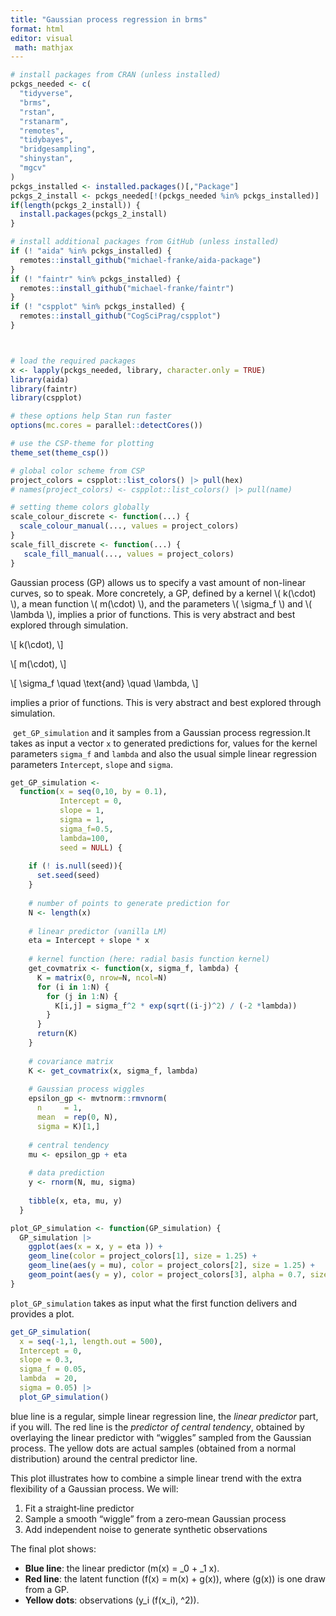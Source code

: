 ```yaml
---
title: "Gaussian process regression in brms"
format: html
editor: visual
 math: mathjax
---
```


```r
# install packages from CRAN (unless installed)
pckgs_needed <- c(
  "tidyverse",
  "brms",
  "rstan",
  "rstanarm",
  "remotes",
  "tidybayes",
  "bridgesampling",
  "shinystan",
  "mgcv"
)
pckgs_installed <- installed.packages()[,"Package"]
pckgs_2_install <- pckgs_needed[!(pckgs_needed %in% pckgs_installed)]
if(length(pckgs_2_install)) {
  install.packages(pckgs_2_install)
} 

# install additional packages from GitHub (unless installed)
if (! "aida" %in% pckgs_installed) {
  remotes::install_github("michael-franke/aida-package")
}
if (! "faintr" %in% pckgs_installed) {
  remotes::install_github("michael-franke/faintr")
}
if (! "cspplot" %in% pckgs_installed) {
  remotes::install_github("CogSciPrag/cspplot")
}



# load the required packages
x <- lapply(pckgs_needed, library, character.only = TRUE)
library(aida)
library(faintr)
library(cspplot)

# these options help Stan run faster
options(mc.cores = parallel::detectCores())

# use the CSP-theme for plotting
theme_set(theme_csp())

# global color scheme from CSP
project_colors = cspplot::list_colors() |> pull(hex)
# names(project_colors) <- cspplot::list_colors() |> pull(name)

# setting theme colors globally
scale_colour_discrete <- function(...) {
  scale_colour_manual(..., values = project_colors)
}
scale_fill_discrete <- function(...) {
   scale_fill_manual(..., values = project_colors)
}
```

Gaussian process (GP) allows us to specify a vast amount of non-linear curves, so to speak. More concretely, a GP, defined by a kernel \\( k(\\cdot) \\), a mean function \\( m(\\cdot) \\), and the parameters \\( \\sigma_f \\) and \\( \\lambda \\), implies a prior of functions. This is very abstract and best explored through simulation.

\\\[ k(\\cdot), \\\]

\\\[ m(\\cdot), \\\]

\\\[ \\sigma_f \\quad \\text{and} \\quad \\lambda, \\\]

implies a prior of functions. This is very abstract and best explored through simulation.

 `get_GP_simulation` and it samples from a Gaussian process regression.It takes as input a vector `x` to generated predictions for, values for the kernel parameters `sigma_f` and `lambda` and also the usual simple linear regression parameters `Intercept`, `slope` and `sigma`. 

```r
get_GP_simulation <- 
  function(x = seq(0,10, by = 0.1), 
           Intercept = 0, 
           slope = 1, 
           sigma = 1, 
           sigma_f=0.5, 
           lambda=100, 
           seed = NULL) {
    
    if (! is.null(seed)){
      set.seed(seed)
    }
    
    # number of points to generate prediction for
    N <- length(x)
    
    # linear predictor (vanilla LM)
    eta = Intercept + slope * x
    
    # kernel function (here: radial basis function kernel)
    get_covmatrix <- function(x, sigma_f, lambda) {
      K = matrix(0, nrow=N, ncol=N)
      for (i in 1:N) {
        for (j in 1:N) {
          K[i,j] = sigma_f^2 * exp(sqrt((i-j)^2) / (-2 *lambda))
        }
      }
      return(K)
    }
    
    # covariance matrix
    K <- get_covmatrix(x, sigma_f, lambda)
    
    # Gaussian process wiggles
    epsilon_gp <- mvtnorm::rmvnorm(
      n     = 1, 
      mean  = rep(0, N),
      sigma = K)[1,]
    
    # central tendency
    mu <- epsilon_gp + eta
    
    # data prediction
    y <- rnorm(N, mu, sigma)
      
    tibble(x, eta, mu, y) 
  }

plot_GP_simulation <- function(GP_simulation) {
  GP_simulation |> 
    ggplot(aes(x = x, y = eta )) + 
    geom_line(color = project_colors[1], size = 1.25) +
    geom_line(aes(y = mu), color = project_colors[2], size = 1.25) +
    geom_point(aes(y = y), color = project_colors[3], alpha = 0.7, size = 1.2)
}
```

`plot_GP_simulation` takes as input what the first function delivers and provides a plot.

```r
get_GP_simulation(
  x = seq(-1,1, length.out = 500), 
  Intercept = 0, 
  slope = 0.3, 
  sigma_f = 0.05, 
  lambda  = 20, 
  sigma = 0.05) |> 
  plot_GP_simulation()
```

blue line is a regular, simple linear regression line, the *linear predictor* part, if you will. The red line is the *predictor of central tendency*, obtained by overlaying the linear predictor with “wiggles” sampled from the Gaussian process. The yellow dots are actual samples (obtained from a normal distribution) around the central predictor line.

This plot illustrates how to combine a simple linear trend with the extra flexibility of a Gaussian process. We will:

1.  Fit a straight‐line predictor\
2.  Sample a smooth “wiggle” from a zero‐mean Gaussian process\
3.  Add independent noise to generate synthetic observations

The final plot shows:

-   **Blue line**: the linear predictor (m(x) = \beta\_0 + \beta\_1 x).\
-   **Red line**: the latent function (f(x) = m(x) + g(x)), where (g(x)) is one draw from a GP.\
-   **Yellow dots**: observations (y_i \sim \mathcal{N}(f(x_i), \sigma\^2)).

# 
